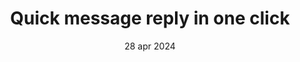 ---
draft: false
date: "28 apr 2024"
title: "Quick message reply in one click"
sub_title: "24/7 hours available"
image: "/assets/imgs/icon/icon-s-15.png"
bg_color: "#FFEEEE"
border_color: "#FF7070"
meta:
  meta_title: "Quick message reply in one click"
  meta_description: "Quick message reply in one click description"
---